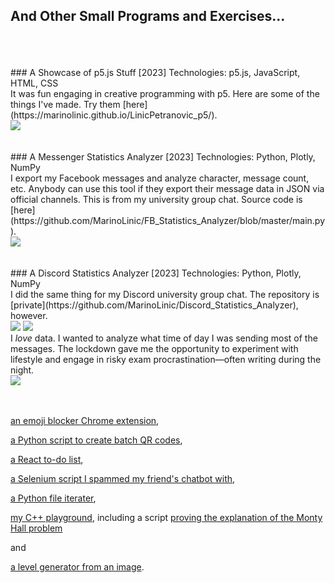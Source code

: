 
## And Other Small Programs and Exercises...
<br/>
<br/>
<br/>
### A Showcase of p5.js Stuff [2023]
Technologies: p5.js, JavaScript, HTML, CSS
<br/>
It was fun engaging in creative programming with p5. 
Here are some of the things I've made. 
Try them [here](https://marinolinic.github.io/LinicPetranovic_p5/).
<br/>
<img src="p5.gif" />
<br/>
<br/>
<br/>
### A Messenger Statistics Analyzer [2023]
Technologies: Python, Plotly, NumPy
<br/>
I export my Facebook messages and analyze character, message count, etc. 
Anybody can use this tool if they export their message data in JSON via official channels. 
This is from my university group chat.
Source code is [here](https://github.com/MarinoLinic/FB_Statistics_Analyzer/blob/master/main.py).
<br/>
<img src="https://i.imgur.com/BuwL3pl.png" />
<br/>
<br/>
<br/>
### A Discord Statistics Analyzer [2023]
Technologies: Python, Plotly, NumPy
<br/>
I did the same thing for my Discord university group chat.
The repository is [private](https://github.com/MarinoLinic/Discord_Statistics_Analyzer), however.
<br/>
<img src="https://i.imgur.com/W6hKHGS.png" />
<img src="https://i.imgur.com/ovTXuAs.png" />
<br/>
I <i>love</i> data. I wanted to analyze what time of day I was sending most of the messages.
The lockdown gave me the opportunity to experiment with lifestyle and engage in risky exam procrastination—often writing during the night.
<br/>
<img src="https://i.imgur.com/07KEeiT.png" />
<br/>
<br/>
<br/>

<a href="https://github.com/MarinoLinic/hand-waving-emoji-blocker-extension">an emoji blocker Chrome extension</a>, 

<a href="https://github.com/MarinoLinic/Create_Batch_QR_Codes">a Python script to create batch QR codes</a>, 

<a href="https://github.com/MarinoLinic/First_React_Todo_List">a React to-do list</a>, 

<a href="https://github.com/MarinoLinic/SeleniumTests/blob/main/Sigma.py">a Selenium script I spammed my friend's chatbot with</a>, 

<a href="https://github.com/MarinoLinic/SeleniumTests/blob/main/Sigma.py">a Python file iterater</a>, 

<a href="https://github.com/MarinoLinic/cpp-playground">my C++ playground</a>, including a script <a href="https://github.com/MarinoLinic/cpp-playground/blob/main/monty_hall.cpp">proving the explanation of the Monty Hall problem</a>

and 

<a href="https://github.com/MarinoLinic/Image_Level_Builder_PY">a level generator from an image</a>.